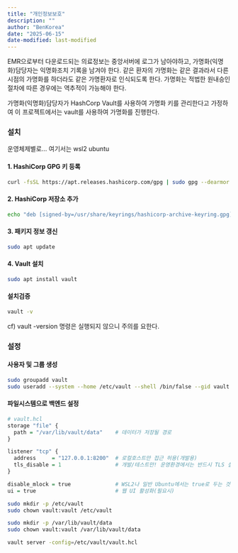 ```yaml
---
title: "개인정보보호"
description: ""
author: "BenKorea"
date: "2025-06-15"
date-modified: last-modified
---
```


EMR으로부터 다운로드되는 의료정보는 중앙서버에 로그가 남아야하고, 가명화(익명화)담당자는 익명화조치 기록을 남겨야 한다. 같은 환자의 가명화는 같은 결과라서 다른 시점의 가명화를 하더라도 같은 가명환자로 인식되도록 한다. 가명화는 적법한 원내승인절차에 따른 경우에는 역추적이 가능해야 한다.

가명화(익명화)담당자가 HashCorp Vault를 사용하여 가명화 키를 관리한다고 가정하여 이 프로젝트에서는 vault를 사용하여 가명화를 진행한다.

### 설치

운영체제별로... 여기서는 wsl2 ubuntu

#### 1. HashiCorp GPG 키 등록

``` bash
curl -fsSL https://apt.releases.hashicorp.com/gpg | sudo gpg --dearmor -o /usr/share/keyrings/hashicorp-archive-keyring.gpg
```

#### 2. HashiCorp 저장소 추가

``` bash
echo "deb [signed-by=/usr/share/keyrings/hashicorp-archive-keyring.gpg] https://apt.releases.hashicorp.com $(lsb_release -cs) main" | sudo tee /etc/apt/sources.list.d/hashicorp.list
```

#### 3. 패키지 정보 갱신

``` bash
sudo apt update
```

#### 4. Vault 설치

``` bash
sudo apt install vault
```

#### 설치검증

``` bash
vault -v
```

cf) vault -version 명령은 실행되지 않으니 주의를 요한다.

### 설정

#### 사용자 및 그룹 생성

``` bash
sudo groupadd vault
sudo useradd --system --home /etc/vault --shell /bin/false --gid vault vault
```

#### 파일시스템으로 백엔드 설정

```r
# vault.hcl
storage "file" {
  path = "/var/lib/vault/data"    # 데이터가 저장될 경로
}

listener "tcp" {
  address     = "127.0.0.1:8200"  # 로컬호스트만 접근 허용(개발용)
  tls_disable = 1                 # 개발/테스트만! 운영환경에서는 반드시 TLS 설정
}

disable_mlock = true              # WSL2나 일반 Ubuntu에서는 true로 두는 것이 편리
ui = true                         # 웹 UI 활성화(필요시)
```

``` bash
sudo mkdir -p /etc/vault
sudo chown vault:vault /etc/vault
```

``` bash
sudo mkdir -p /var/lib/vault/data
sudo chown vault:vault /var/lib/vault/data
```

``` bash
vault server -config=/etc/vault/vault.hcl
```
